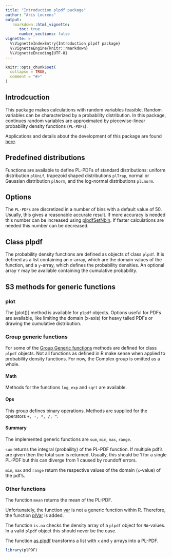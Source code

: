 ```yaml
---
title: "Introduction plpdf package"
author: "Aris Lourens"
output:
   rmarkdown::html_vignette:
      toc: true
      number_sections: false
vignette: >
  %\VignetteIndexEntry{Introduction plpdf package}
  %\VignetteEngine{knitr::rmarkdown}
  %\VignetteEncoding{UTF-8}
---
```


```r
knitr::opts_chunk$set(
  collapse = TRUE,
  comment = "#>"
)
```

## Introdcuction

This package makes calculations with random variables feasible. 
Random variables can be characterized by a probability distribution. 
In this package, continues random variables are approximated 
by piecewise-linear probability density functions (`PL-PDFs`).

Applications and details about the development of this package are found [here][thesis].

## Predefined distributions

Functions are available to define PL-PDFs of standard distributions:
uniform distribution `plUnif`,
trapezoid shaped distributions `plTrap`,
normal or Gaussian distribution `plNorm`, and
the log-normal distributions `plLnorm`.



## Options

The `PL-PDFs` are discretized in a number of bins with a default value of 50.
Usually, this gives a reasonable accurate result.
If more accuracy is needed this number can be increased using [plpdfSetNbin](../help/plpdfSetNbin).
If faster calculations are needed this number can be decreased.


## Class plpdf

The probability density functions are defined as objects of class `plpdf`.
It is defined as a list containing an `x`-array, which are the domain values 
of the function, 
and a `y`-array, which defines the probability densities.
An optional array `Y` may be available containing the cumulative probability.

## S3 methods for generic functions

### plot

The [plot()] method is available for `plpdf` objects.
Options useful for PDFs are available, 
like limiting the domain (x-axis) for heavy tailed PDFs 
or drawing the cumulative distribution.


### Group generic functions

For some of the [Group Generic functions](../../base/help/groupGeneric) methods 
are defined for class `plpdf` objects.
Not all functions as defined in R make sense when applied to probability density functions.
For now, the Complex group is omitted as a whole.

#### Math

Methods for the functions `log`, `exp` and `sqrt` are available.


#### Ops

This group defines binary operations. 
Methods are supplied for the operators `+, -, *, /, ^`.


#### Summary

The implemented generic functions are `sum`, `min`, `max`, `range`.

`sum` returns the integral (probaility) of the PL-PDF function. If multiple pdf's are 
given then the total sum is returned. 
Usually, this should be 1 for a single PL-PDF but this can diverge from 1 caused by 
roundoff errors.

`min`, `max` and `range` return the respective values of the domain (`x`-value) of the pdf's.


### Other functions

The function `mean` returns the mean of the PL-PDF.

Unfortunately, the function [var](../../stats/help/var) is not a generic function within R. 
Therefore, the function [plVar](../help/plVar) is added. 


The function `is.na` checks the density array of a `plpdf` object for `NA`-values. 
In a valid `plpdf` object this should never be the case.

The function [as.plpdf](../help/as.plpdf) transforms a list with `x` and `y` arrays into a PL-PDF.

```r
library(plPDF)
```

[thesis]: https://doi.org/10.33540/698

